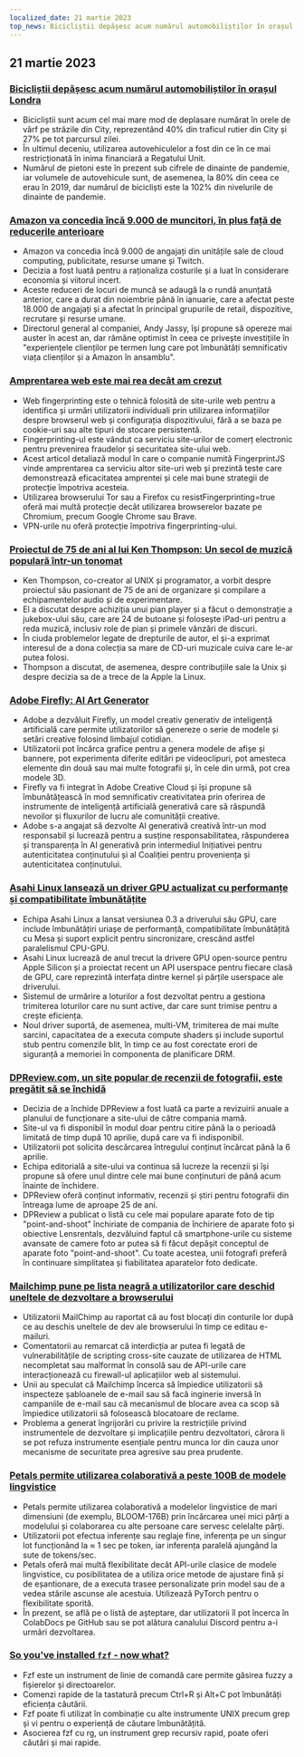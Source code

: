 ```yaml
---
localized_date: 21 martie 2023
top_news: Bicicliștii depășesc acum numărul automobiliștilor în orașul Londra
---
```




<CallToAction />

<Steps>

## 21 martie 2023

### [Bicicliștii depășesc acum numărul automobiliștilor în orașul Londra](https://www.forbes.com/sites/carltonreid/2023/03/01/cyclists-now-outnumber-motorists-in-city-of-london/?ref=hackernewsgpt.com)

- Bicicliștii sunt acum cel mai mare mod de deplasare numărat în orele de vârf pe străzile din City, reprezentând 40% din traficul rutier din City și 27% pe tot parcursul zilei.
- În ultimul deceniu, utilizarea autovehiculelor a fost din ce în ce mai restricționată în inima financiară a Regatului Unit.
- Numărul de pietoni este în prezent sub cifrele de dinainte de pandemie, iar volumele de autovehicule sunt, de asemenea, la 80% din ceea ce erau în 2019, dar numărul de bicicliști este la 102% din nivelurile de dinainte de pandemie.

### [Amazon va concedia încă 9.000 de muncitori, în plus față de reducerile anterioare](https://www.cnbc.com/2023/03/20/amazon-layoffs-company-to-cut-off-9000-more-workers.html?ref=hackernewsgpt.com)

- Amazon va concedia încă 9.000 de angajați din unitățile sale de cloud computing, publicitate, resurse umane și Twitch.
- Decizia a fost luată pentru a raționaliza costurile și a luat în considerare economia și viitorul incert.
- Aceste reduceri de locuri de muncă se adaugă la o rundă anunțată anterior, care a durat din noiembrie până în ianuarie, care a afectat peste 18.000 de angajați și a afectat în principal grupurile de retail, dispozitive, recrutare și resurse umane.
- Directorul general al companiei, Andy Jassy, își propune să opereze mai auster în acest an, dar rămâne optimist în ceea ce privește investițiile în "experiențele clienților pe termen lung care pot îmbunătăți semnificativ viața clienților și a Amazon în ansamblu".

### [Amprentarea web este mai rea decât am crezut](https://www.bitestring.com/posts/2023-03-19-web-fingerprinting-is-worse-than-I-thought.html?ref=hackernewsgpt.com)

- Web fingerprinting este o tehnică folosită de site-urile web pentru a identifica și urmări utilizatorii individuali prin utilizarea informațiilor despre browserul web și configurația dispozitivului, fără a se baza pe cookie-uri sau alte tipuri de stocare persistentă.
- Fingerprinting-ul este vândut ca serviciu site-urilor de comerț electronic pentru prevenirea fraudelor și securitatea site-ului web.
- Acest articol detaliază modul în care o companie numită FingerprintJS vinde amprentarea ca serviciu altor site-uri web și prezintă teste care demonstrează eficacitatea amprentei și cele mai bune strategii de protecție împotriva acesteia.
- Utilizarea browserului Tor sau a Firefox cu resistFingerprinting=true oferă mai multă protecție decât utilizarea browserelor bazate pe Chromium, precum Google Chrome sau Brave.
- VPN-urile nu oferă protecție împotriva fingerprinting-ului.

### [Proiectul de 75 de ani al lui Ken Thompson: Un secol de muzică populară într-un tonomat](https://www.youtube.com/watch?v=kaandEt_pKw&ref=hackernewsgpt.com)

- Ken Thompson, co-creator al UNIX și programator, a vorbit despre proiectul său pasionant de 75 de ani de organizare și compilare a echipamentelor audio și de experimentare.
- El a discutat despre achiziția unui pian player și a făcut o demonstrație a jukebox-ului său, care are 24 de butoane și folosește iPad-uri pentru a reda muzică, inclusiv role de pian și primele vânzări de discuri.
- În ciuda problemelor legate de drepturile de autor, el și-a exprimat interesul de a dona colecția sa mare de CD-uri muzicale cuiva care le-ar putea folosi.
- Thompson a discutat, de asemenea, despre contribuțiile sale la Unix și despre decizia sa de a trece de la Apple la Linux.

### [Adobe Firefly: AI Art Generator](https://www.adobe.com/sensei/generative-ai/firefly.html?ref=hackernewsgpt.com)

- Adobe a dezvăluit Firefly, un model creativ generativ de inteligență artificială care permite utilizatorilor să genereze o serie de modele și setări creative folosind limbajul cotidian.
- Utilizatorii pot încărca grafice pentru a genera modele de afișe și bannere, pot experimenta diferite editări pe videoclipuri, pot amesteca elemente din două sau mai multe fotografii și, în cele din urmă, pot crea modele 3D.
- Firefly va fi integrat în Adobe Creative Cloud și își propune să îmbunătățească în mod semnificativ creativitatea prin oferirea de instrumente de inteligență artificială generativă care să răspundă nevoilor și fluxurilor de lucru ale comunității creative.
- Adobe s-a angajat să dezvolte AI generativă creativă într-un mod responsabil și lucrează pentru a susține responsabilitatea, răspunderea și transparența în AI generativă prin intermediul Inițiativei pentru autenticitatea conținutului și al Coaliției pentru proveniența și autenticitatea conținutului.

### [Asahi Linux lansează un driver GPU actualizat cu performanțe și compatibilitate îmbunătățite](https://asahilinux.org/2023/03/road-to-vulkan/?ref=hackernewsgpt.com)

- Echipa Asahi Linux a lansat versiunea 0.3 a driverului său GPU, care include îmbunătățiri uriașe de performanță, compatibilitate îmbunătățită cu Mesa și suport explicit pentru sincronizare, crescând astfel paralelismul CPU-GPU.
- Asahi Linux lucrează de anul trecut la drivere GPU open-source pentru Apple Silicon și a proiectat recent un API userspace pentru fiecare clasă de GPU, care reprezintă interfața dintre kernel și părțile userspace ale driverului.
- Sistemul de urmărire a loturilor a fost dezvoltat pentru a gestiona trimiterea loturilor care nu sunt active, dar care sunt trimise pentru a crește eficiența.
- Noul driver suportă, de asemenea, multi-VM, trimiterea de mai multe sarcini, capacitatea de a executa compute shaders și include suportul stub pentru comenzile blit, în timp ce au fost corectate erori de siguranță a memoriei în componenta de planificare DRM.

### [DPReview.com, un site popular de recenzii de fotografii, este pregătit să se închidă](https://www.dpreview.com/news/5901145460/dpreview-com-to-close?ref=hackernewsgpt.com)

- Decizia de a închide DPReview a fost luată ca parte a revizuirii anuale a planului de funcționare a site-ului de către compania mamă.
- Site-ul va fi disponibil în modul doar pentru citire până la o perioadă limitată de timp după 10 aprilie, după care va fi indisponibil.
- Utilizatorii pot solicita descărcarea întregului conținut încărcat până la 6 aprilie.
- Echipa editorială a site-ului va continua să lucreze la recenzii și își propune să ofere unul dintre cele mai bune conținuturi de până acum înainte de închidere.
- DPReview oferă conținut informativ, recenzii și știri pentru fotografii din întreaga lume de aproape 25 de ani.
- DPReview a publicat o listă cu cele mai populare aparate foto de tip "point-and-shoot" închiriate de compania de închiriere de aparate foto și obiective Lensrentals, dezvăluind faptul că smartphone-urile cu sisteme avansate de camere foto ar putea să fi făcut depășit conceptul de aparate foto "point-and-shoot". Cu toate acestea, unii fotografi preferă în continuare simplitatea și fiabilitatea aparatelor foto dedicate.

### [Mailchimp pune pe lista neagră a utilizatorilor care deschid uneltele de dezvoltare a browserului](http://news.ycombinator.com/item?id=35235732&ref=hackernewsgpt.com)

- Utilizatorii MailChimp au raportat că au fost blocați din conturile lor după ce au deschis uneltele de dev ale browserului în timp ce editau e-mailuri.
- Comentatorii au remarcat că interdicția ar putea fi legată de vulnerabilitățile de scripting cross-site cauzate de utilizarea de HTML necompletat sau malformat în consolă sau de API-urile care interacționează cu firewall-ul aplicațiilor web al sistemului.
- Unii au speculat că Mailchimp încerca să împiedice utilizatorii să inspecteze șabloanele de e-mail sau să facă inginerie inversă în campaniile de e-mail sau că mecanismul de blocare avea ca scop să împiedice utilizatorii să folosească blocatoare de reclame.
- Problema a generat îngrijorări cu privire la restricțiile privind instrumentele de dezvoltare și implicațiile pentru dezvoltatori, cărora li se pot refuza instrumente esențiale pentru munca lor din cauza unor mecanisme de securitate prea agresive sau prea prudente.

### [Petals permite utilizarea colaborativă a peste 100B de modele lingvistice](https://petals.ml/?ref=hackernewsgpt.com)

- Petals permite utilizarea colaborativă a modelelor lingvistice de mari dimensiuni (de exemplu, BLOOM-176B) prin încărcarea unei mici părți a modelului și colaborarea cu alte persoane care servesc celelalte părți.
- Utilizatorii pot efectua inferențe sau reglaje fine, inferența pe un singur lot funcționând la ≈ 1 sec pe token, iar inferența paralelă ajungând la sute de tokens/sec.
- Petals oferă mai multă flexibilitate decât API-urile clasice de modele lingvistice, cu posibilitatea de a utiliza orice metode de ajustare fină și de eșantionare, de a executa trasee personalizate prin model sau de a vedea stările ascunse ale acestuia. Utilizează PyTorch pentru o flexibilitate sporită.
- În prezent, se află pe o listă de așteptare, dar utilizatorii îl pot încerca în ColabDocs pe GitHub sau se pot alătura canalului Discord pentru a-i urmări dezvoltarea.

### [So you've installed `fzf` - now what?](https://andrew-quinn.me/fzf/?ref=hackernewsgpt.com)

- Fzf este un instrument de linie de comandă care permite găsirea fuzzy a fișierelor și directoarelor.
- Comenzi rapide de la tastatură precum Ctrl+R și Alt+C pot îmbunătăți eficiența căutării.
- Fzf poate fi utilizat în combinație cu alte instrumente UNIX precum grep și vi pentru o experiență de căutare îmbunătățită.
- Asocierea fzf cu rg, un instrument grep recursiv rapid, poate oferi căutări și mai rapide.

</Steps>
